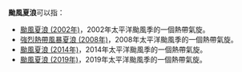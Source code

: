 {{NoteTA
|G1=TyphoonNew
|G2=TyphoonOld
|G3=Weather
}}
'''颱風夏浪'''可以指：

*[[颱風夏浪_(2002年)|颱風夏浪 (2002年)]]，2002年太平洋颱風季的一個熱帶氣旋。
*[[強烈熱帶風暴夏浪_(2008年)|強烈熱帶風暴夏浪 (2008年)]]，2008年太平洋颱風季的一個熱帶氣旋。
*[[颱風夏浪_(2014年)|颱風夏浪 (2014年)]]，2014年太平洋颱風季的一個熱帶氣旋。
*[[颱風夏浪_(2019年)|颱風夏浪 (2019年)]]，2019年太平洋颱風季的一個熱帶氣旋。

{{消歧義|cat=熱帶氣旋消歧義}}

{{start box}}
{{succession box|[[颱風麥德姆|麥德姆]]|[[颱風娜基莉|娜基莉]]|太平洋颱風季名稱|夏浪}}
{{end box}}

{{太平洋颱風季熱帶氣旋名單}}